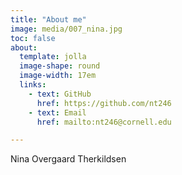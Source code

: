 ```yaml
---
title: "About me"
image: media/007_nina.jpg
toc: false
about: 
  template: jolla
  image-shape: round
  image-width: 17em
  links:
    - text: GitHub
      href: https://github.com/nt246
    - text: Email
      href: mailto:nt246@cornell.edu

---
```


Nina Overgaard Therkildsen
